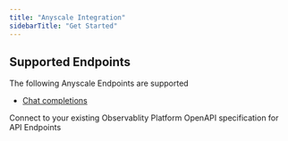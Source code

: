 ```yaml
---
title: "Anyscale Integration"
sidebarTitle: "Get Started"
---
```


## Supported Endpoints

The following Anyscale Endpoints are supported

- [Chat completions](/providers/anyscale/examples/chat)

<CardGroup cols={2}>
  <Card title="Connections" href="/connections/introduction" icon="link">
    Connect to your existing Observablity Platform
  </Card>
  <Card title="API Refernce" href="/api-reference/introduction" icon="code">
    OpenAPI specification for API Endpoints
  </Card>
</CardGroup>
